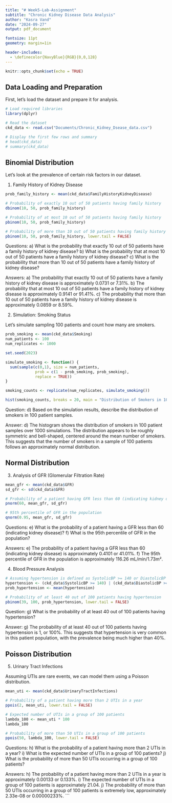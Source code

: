 ```yaml
---
title: "# Week5-Lab-Assignment"
subtitle: "Chronic Kidney Disease Data Analysis"
author: "Kasra Vand"
date: "2024-09-27"
output: pdf_document

fontsize: 11pt
geometry: margin=1in

header-includes:
  - \definecolor{NavyBlue}{RGB}{0,0,128}
---
```

```r
knitr::opts_chunk$set(echo = TRUE)
```

## Data Loading and Preparation

First, let's load the dataset and prepare it for analysis.

```r
# Load required libraries
library(dplyr)

# Read the dataset
ckd_data <- read.csv("Documents/Chronic_Kidney_Dsease_data.csv")

# Display the first few rows and summary
# head(ckd_data)
# summary(ckd_data)
```

## Binomial Distribution

Let's look at the prevalence of certain risk factors in our dataset.

1. Family History of Kidney Disease

```r
prob_family_history <- mean(ckd_data$FamilyHistoryKidneyDisease)

# Probability of exactly 10 out of 50 patients having family history
dbinom(10, 50, prob_family_history)

# Probability of at most 10 out of 50 patients having family history
pbinom(10, 50, prob_family_history)

# Probability of more than 10 out of 50 patients having family history
pbinom(10, 50, prob_family_history, lower.tail = FALSE)
```

Questions:
a) What is the probability that exactly 10 out of 50 patients have a family history of kidney disease?
b) What is the probability that at most 10 out of 50 patients have a family history of kidney disease?
c) What is the probability that more than 10 out of 50 patients have a family history of kidney disease?

Answers:
a) The probability that exactly 10 out of 50 patients have a family history of kidney disease is approximately 0.0731 or 7.31%.
b) The probability that at most 10 out of 50 patients have a family history of kidney disease is approximately 0.9141 or 91.41%.
c) The probability that more than 10 out of 50 patients have a family history of kidney disease is approximately 0.0859 or 8.59%.

2. Simulation: Smoking Status

Let's simulate sampling 100 patients and count how many are smokers.

```r
prob_smoking <- mean(ckd_data$Smoking)
num_patients <- 100
num_replicates <- 1000

set.seed(2023)

simulate_smoking <- function() {
  sum(sample(c(0,1), size = num_patients, 
             prob = c(1 - prob_smoking, prob_smoking), 
             replace = TRUE))
}

smoking_counts <- replicate(num_replicates, simulate_smoking())

hist(smoking_counts, breaks = 20, main = "Distribution of Smokers in 100 Patient Samples")
```

Question:
d) Based on the simulation results, describe the distribution of smokers in 100 patient samples.

Answer:
d) The histogram shows the distribution of smokers in 100 patient samples over 1000 simulations. The distribution appears to be roughly symmetric and bell-shaped, centered around the mean number of smokers. This suggests that the number of smokers in a sample of 100 patients follows an approximately normal distribution.

## Normal Distribution

3. Analysis of GFR (Glomerular Filtration Rate)

```r
mean_gfr <- mean(ckd_data$GFR)
sd_gfr <- sd(ckd_data$GFR)

# Probability of a patient having GFR less than 60 (indicating kidney disease)
pnorm(60, mean_gfr, sd_gfr)

# 95th percentile of GFR in the population
qnorm(0.95, mean_gfr, sd_gfr)
```

Questions:
e) What is the probability of a patient having a GFR less than 60 (indicating kidney disease)?
f) What is the 95th percentile of GFR in the population?

Answers:
e) The probability of a patient having a GFR less than 60 (indicating kidney disease) is approximately 0.4101 or 41.01%.
f) The 95th percentile of GFR in the population is approximately 116.26 mL/min/1.73m².

4. Blood Pressure Analysis

```r
# Assuming hypertension is defined as SystolicBP >= 140 or DiastolicBP >= 90
hypertension <- (ckd_data$SystolicBP >= 140) | (ckd_data$DiastolicBP >= 90)
prob_hypertension <- mean(hypertension)

# Probability of at least 40 out of 100 patients having hypertension
pbinom(39, 100, prob_hypertension, lower.tail = FALSE)
```

Question:
g) What is the probability of at least 40 out of 100 patients having hypertension?

Answer:
g) The probability of at least 40 out of 100 patients having hypertension is 1, or 100%. This suggests that hypertension is very common in this patient population, with the prevalence being much higher than 40%.

## Poisson Distribution

5. Urinary Tract Infections

Assuming UTIs are rare events, we can model them using a Poisson distribution.

```r
mean_uti <- mean(ckd_data$UrinaryTractInfections)

# Probability of a patient having more than 2 UTIs in a year
ppois(2, mean_uti, lower.tail = FALSE)

# Expected number of UTIs in a group of 100 patients
lambda_100 <- mean_uti * 100
lambda_100

# Probability of more than 50 UTIs in a group of 100 patients
ppois(50, lambda_100, lower.tail = FALSE)
```

Questions:
h) What is the probability of a patient having more than 2 UTIs in a year?
i) What is the expected number of UTIs in a group of 100 patients?
j) What is the probability of more than 50 UTIs occurring in a group of 100 patients?

Answers:
h) The probability of a patient having more than 2 UTIs in a year is approximately 0.00133 or 0.133%.
i) The expected number of UTIs in a group of 100 patients is approximately 21.04.
j) The probability of more than 50 UTIs occurring in a group of 100 patients is extremely low, approximately 2.33e-08 or 0.00000233%.
```

